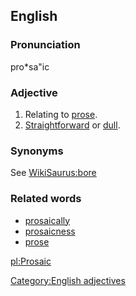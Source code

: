 ==English==

===Pronunciation===
pro*sa"ic

===Adjective===
# Relating to [[prose]].
# [[Straightforward]] or [[dull]].

===Synonyms===
See [[WikiSaurus:bore]]

===Related words===
* [[prosaically]]
* [[prosaicness]]
* [[prose]]

[[Category:English adjectives]]

[[pl:Prosaic]]